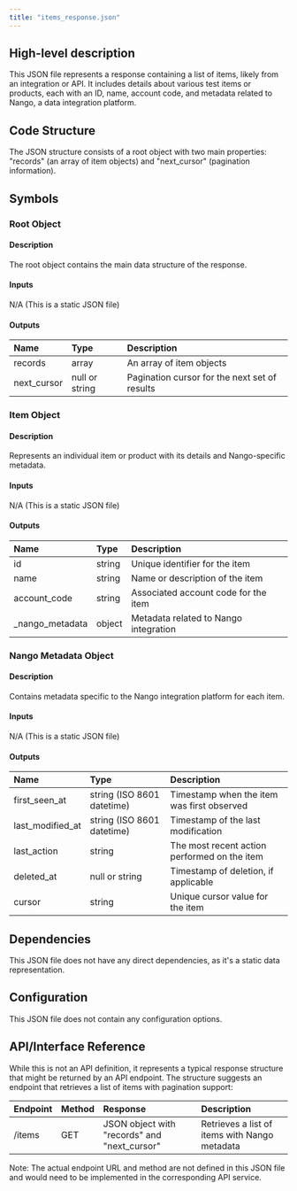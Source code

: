 ```yaml
---
title: "items_response.json"
---
```


## High-level description
This JSON file represents a response containing a list of items, likely from an integration or API. It includes details about various test items or products, each with an ID, name, account code, and metadata related to Nango, a data integration platform.

## Code Structure
The JSON structure consists of a root object with two main properties: "records" (an array of item objects) and "next_cursor" (pagination information).

## Symbols

### Root Object
#### Description
The root object contains the main data structure of the response.

#### Inputs
N/A (This is a static JSON file)

#### Outputs
| Name | Type | Description |
|:-----|:-----|:------------|
| records | array | An array of item objects |
| next_cursor | null or string | Pagination cursor for the next set of results |

### Item Object
#### Description
Represents an individual item or product with its details and Nango-specific metadata.

#### Inputs
N/A (This is a static JSON file)

#### Outputs
| Name | Type | Description |
|:-----|:-----|:------------|
| id | string | Unique identifier for the item |
| name | string | Name or description of the item |
| account_code | string | Associated account code for the item |
| _nango_metadata | object | Metadata related to Nango integration |

### Nango Metadata Object
#### Description
Contains metadata specific to the Nango integration platform for each item.

#### Inputs
N/A (This is a static JSON file)

#### Outputs
| Name | Type | Description |
|:-----|:-----|:------------|
| first_seen_at | string (ISO 8601 datetime) | Timestamp when the item was first observed |
| last_modified_at | string (ISO 8601 datetime) | Timestamp of the last modification |
| last_action | string | The most recent action performed on the item |
| deleted_at | null or string | Timestamp of deletion, if applicable |
| cursor | string | Unique cursor value for the item |

## Dependencies
This JSON file does not have any direct dependencies, as it's a static data representation.

## Configuration
This JSON file does not contain any configuration options.

## API/Interface Reference
While this is not an API definition, it represents a typical response structure that might be returned by an API endpoint. The structure suggests an endpoint that retrieves a list of items with pagination support:

| Endpoint | Method | Response | Description |
|:---------|:-------|:---------|:------------|
| /items | GET | JSON object with "records" and "next_cursor" | Retrieves a list of items with Nango metadata |

Note: The actual endpoint URL and method are not defined in this JSON file and would need to be implemented in the corresponding API service.